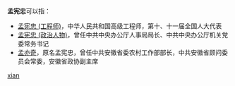 '''孟宪忠'''可以指：
* [[孟宪忠_(工程师)|孟宪忠 (工程师)]]，中华人民共和国高级工程师，第十、十一届全国人大代表
* [[孟宪忠_(政治人物)|孟宪忠 (政治人物)]]，曾任中共中央办公厅人事局局长、中共中央办公厅机关党委常务书记
* [[孟亦奇|孟亦奇]]，原名孟宪忠，曾任中共安徽省委农村工作部部长，中共安徽省顾问委员会常委，安徽省政协副主席

{{disambig}}

[[Category:三字孟姓人名消歧义|xian]]